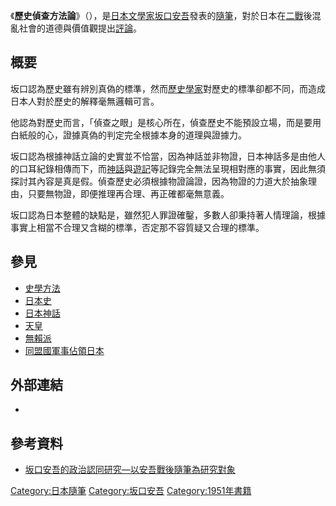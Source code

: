 {{Refimprove|recommendation=避免依賴單一的第一手來源、文句註記來源、補充內容以彰顯關注度|time=2021-04-13T18:11:06+00:00}}{{Japanese|japanese=歷史偵查方法論|kana=歴史探偵方法論| }}
{{文學}}

《'''歷史偵查方法論'''》（{{Lang-ja|歴史探偵方法論}}），是[[日本|日本]][[文學家|文學家]][[坂口安吾|坂口安吾]]發表的[[隨筆|隨筆]]，對於日本在[[二戰|二戰]]後混亂社會的道德與價值觀提出[[評論|評論]]。

== 概要 ==
坂口認為歷史雖有辨別真偽的標準，然而[[歷史學家|歷史學家]]對歷史的標準卻都不同，而造成日本人對於歷史的解釋毫無邏輯可言。

他認為對歷史而言，「偵查之眼」是核心所在，偵查歷史不能預設立場，而是要用白紙般的心，證據真偽的判定完全根據本身的道理與證據力。

坂口認為根據神話立論的史實並不恰當，因為神話並非物證，日本神話多是由他人的口耳紀錄相傳而下，而[[神話|神話]]與[[遊記|遊記]]等記錄完全無法呈現相對應的事實，因此無須探討其內容是真是假。偵查歷史必須根據物證論證，因為物證的力道大於抽象理由，只要無物證，即便推理再合理、再正確都毫無意義。

坂口認為日本整體的缺點是，雖然犯人罪證確鑿，多數人卻秉持著人情理論，根據事實上相當不合理又含糊的標準，否定那不容質疑又合理的標準。

==參見==
*[[史學方法|史學方法]]
*[[日本史|日本史]]
*[[日本神話|日本神話]]
*[[天皇|天皇]]
*[[無賴派|無賴派]]
*[[同盟國軍事佔領日本|同盟國軍事佔領日本]]

== 外部連結 ==
*{{青空文庫|001095|45203|新字新仮名}}

==參考資料==

* [http://thuir.thu.edu.tw/retrieve/25709/103THU00079003-001.pdf 坂口安吾的政治認同研究—以安吾戰後隨筆為研究對象] {{Wayback|url=http://thuir.thu.edu.tw/retrieve/25709/103THU00079003-001.pdf |date=20210114094016 }}

[[Category:日本隨筆|Category:日本隨筆]]
[[Category:坂口安吾|Category:坂口安吾]]
[[Category:1951年書籍|Category:1951年書籍]]